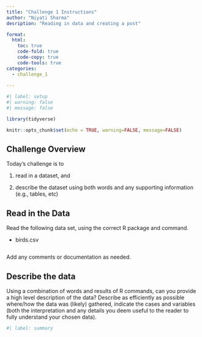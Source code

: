 ```yaml
---
title: "Challenge 1 Instructions"
author: "Niyati Sharma"
desription: "Reading in data and creating a post"

format:
  html:
    toc: true
    code-fold: true
    code-copy: true
    code-tools: true
categories:
  - challenge_1
  
---
```


```r
#| label: setup
#| warning: false
#| message: false

library(tidyverse)

knitr::opts_chunk$set(echo = TRUE, warning=FALSE, message=FALSE)
```

## Challenge Overview

Today's challenge is to

1)  read in a dataset, and

2)  describe the dataset using both words and any supporting information (e.g., tables, etc)

## Read in the Data

Read  the following data set, using the correct R package and command.

-   birds.csv


```r

```

Add any comments or documentation as needed. 

## Describe the data

Using a combination of words and results of R commands, can you provide a high level description of the data? Describe as efficiently as possible where/how the data was (likely) gathered, indicate the cases and variables (both the interpretation and any details you deem useful to the reader to fully understand your chosen data).

```r
#| label: summary

```
